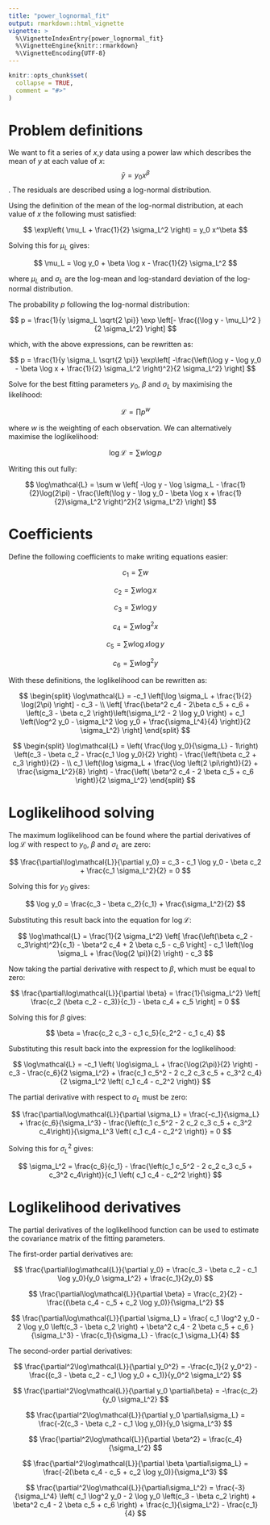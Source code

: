 ```yaml
---
title: "power_lognormal_fit"
output: rmarkdown::html_vignette
vignette: >
  %\VignetteIndexEntry{power_lognormal_fit}
  %\VignetteEngine{knitr::rmarkdown}
  %\VignetteEncoding{UTF-8}
---
```


```r
knitr::opts_chunk$set(
  collapse = TRUE,
  comment = "#>"
)
```


# Problem definitions

We want to fit a series of $x$,$y$ data using a power law which describes the mean of $y$ at each value of $x$: $$ \bar{y} = y_0 x^\beta $$. The residuals are described using a log-normal distribution.

Using the definition of the mean of the log-normal distribution, at each value of $x$ the following must satisfied:

$$
\exp\left( \mu_L + \frac{1}{2} \sigma_L^2 \right) = y_0 x^\beta
$$

Solving this for $\mu_L$ gives:

$$
\mu_L = \log y_0 + \beta \log x - \frac{1}{2} \sigma_L^2
$$

where $\mu_L$ and $\sigma_L$ are the log-mean and log-standard deviation of the log-normal distribution.

The probability $p$ following the log-normal distribution:

$$ 
p = \frac{1}{y \sigma_L \sqrt{2 \pi}} 
\exp \left[- \frac{(\log y - \mu_L)^2 }{2 \sigma_L^2} \right]
$$

which, with the above expressions, can be rewritten as:

$$
p = \frac{1}{y \sigma_L \sqrt{2 \pi}} 
\exp\left[ -\frac{\left(\log y - \log y_0 - \beta \log x + \frac{1}{2} \sigma_L^2  \right)^2}{2 \sigma_L^2} \right]
$$

Solve for the best fitting parameters $y_0$, $\beta$ and $\sigma_L$ by maximising the likelihood:

$$
\mathcal{L} = \prod p^w
$$

where $w$ is the weighting of each observation. We can alternatively maximise the loglikelihood:

$$
\log\mathcal{L} = \sum w \log p
$$

Writing this out fully:

$$
\log\mathcal{L} = \sum w \left[
 -\log y - \log \sigma_L - \frac{1}{2}\log(2\pi) - 
\frac{\left(\log y - \log y_0 - \beta \log x + \frac{1}{2}\sigma_L^2 \right)^2}{2 \sigma_L^2}
\right]
$$

# Coefficients

Define the following coefficients to make writing equations easier:

$$
c_1 = \sum w
$$

$$
c_2 = \sum w \log x
$$

$$ 
c_3 = \sum w \log y 
$$

$$ 
c_4 = \sum w \log^2 x 
$$

$$ 
c_5 = \sum w \log x \log y 
$$

$$ 
c_6 = \sum w \log^2 y 
$$

With these definitions, the loglikelihood can be rewritten as:

$$
\begin{split}
\log\mathcal{L} = 
-c_1 \left[\log \sigma_L + \frac{1}{2} \log(2\pi) \right] - c_3 - \\
\left[ \frac{\beta^2 c_4 - 2\beta c_5 + c_6 + \left(c_3 - \beta c_2 \right)\left(\sigma_L^2 - 2 \log y_0 \right) + c_1 \left(\log^2 y_0 - \sigma_L^2 \log y_0 + \frac{\sigma_L^4}{4} \right)}{2 \sigma_L^2} \right]
\end{split}
$$

$$
\begin{split}
\log\mathcal{L} = 
\left( \frac{\log y_0}{\sigma_L} - 1\right) \left(c_3 - \beta c_2 - \frac{c_1 \log y_0}{2}  \right) - 
\frac{\left(\beta c_2 + c_3 \right)}{2} - \\
c_1 \left(\log \sigma_L + \frac{\log \left(2 \pi\right)}{2} + \frac{\sigma_L^2}{8} \right) - 
\frac{\left( \beta^2 c_4 - 2 \beta c_5 + c_6 \right)}{2 \sigma_L^2}
\end{split}
$$

# Loglikelihood solving

The maximum loglikelihood can be found where the partial derivatives of $\log\mathcal{L}$ with respect to $y_0$, $\beta$ and $\sigma_L$ are zero:

$$
\frac{\partial\log\mathcal{L}}{\partial y_0} = 
c_3 - c_1 \log y_0 - \beta c_2 + \frac{c_1 \sigma_L^2}{2}
= 0
$$

Solving this for $y_0$ gives:

$$
\log y_0 = \frac{c_3 - \beta c_2}{c_1} + \frac{\sigma_L^2}{2}
$$

Substituting this result back into the equation for $\log\mathcal{L}$:

$$
\log\mathcal{L} = 
\frac{1}{2 \sigma_L^2} \left[ \frac{\left(\beta c_2 - c_3\right)^2}{c_1} - \beta^2 c_4 + 2 \beta c_5 - c_6 \right] -
c_1 \left(\log \sigma_L + \frac{\log(2 \pi)}{2} \right) - 
c_3
$$

Now taking the partial derivative with respect to $\beta$, which must be equal to zero:

$$
\frac{\partial\log\mathcal{L}}{\partial \beta} = 
\frac{1}{\sigma_L^2} \left[ \frac{c_2 (\beta c_2 - c_3)}{c_1} - \beta c_4 + c_5 \right]
= 0
$$

Solving this for $\beta$ gives:

$$
\beta = \frac{c_2 c_3 - c_1 c_5}{c_2^2 - c_1 c_4}
$$

Substituting this result back into the expression for the loglikelihood:

$$
\log\mathcal{L} = 
-c_1 \left( \log\sigma_L + \frac{\log(2\pi)}{2} \right) - c_3 - \frac{c_6}{2 \sigma_L^2} + 
\frac{c_1 c_5^2 - 2 c_2 c_3 c_5 + c_3^2 c_4}{2 \sigma_L^2 \left( c_1 c_4 - c_2^2 \right)}
$$

The partial derivative with respect to $\sigma_L$ must be zero:

$$
\frac{\partial\log\mathcal{L}}{\partial \sigma_L} =
\frac{-c_1}{\sigma_L} +
\frac{c_6}{\sigma_L^3} - 
\frac{\left(c_1 c_5^2 - 2 c_2 c_3 c_5 + c_3^2 c_4\right)}{\sigma_L^3 \left( c_1 c_4 - c_2^2 \right)}
= 0
$$

Solving this for $\sigma_L^2$ gives:

$$
\sigma_L^2 = \frac{c_6}{c_1} - 
\frac{\left(c_1 c_5^2 - 2 c_2 c_3 c_5 + c_3^2 c_4\right)}{c_1 \left( c_1 c_4 - c_2^2 \right)}
$$

# Loglikelihood derivatives

The partial derivatives of the loglikelihood function can be used to estimate the covariance matrix of the fitting parameters.

The first-order partial derivatives are:

$$
\frac{\partial\log\mathcal{L}}{\partial y_0} = 
\frac{c_3 - \beta c_2 - c_1 \log y_0}{y_0 \sigma_L^2} + \frac{c_1}{2y_0}
$$

$$
\frac{\partial\log\mathcal{L}}{\partial \beta} = \frac{c_2}{2} - 
\frac{(\beta c_4 - c_5 + c_2 \log y_0)}{\sigma_L^2}
$$

$$
\frac{\partial\log\mathcal{L}}{\partial \sigma_L} = 
\frac{
c_1 \log^2 y_0 - 2 \log y_0 \left(c_3 - \beta c_2 \right) + \beta^2 c_4 - 2 \beta c_5 + c_6 }{\sigma_L^3}  -
\frac{c_1}{\sigma_L} - \frac{c_1 \sigma_L}{4}
$$

The second-order partial derivatives:

$$
\frac{\partial^2\log\mathcal{L}}{\partial y_0^2} = 
-\frac{c_1}{2 y_0^2} - \frac{(c_3 - 
\beta c_2 - c_1 \log y_0 + c_1)}{y_0^2 \sigma_L^2}
$$

$$
\frac{\partial^2\log\mathcal{L}}{\partial y_0 \partial\beta} = 
-\frac{c_2}{y_0 \sigma_L^2}
$$

$$
\frac{\partial^2\log\mathcal{L}}{\partial y_0 \partial\sigma_L} = 
\frac{-2(c_3 - \beta c_2 - c_1 \log y_0)}{y_0 \sigma_L^3} 
$$

$$
\frac{\partial^2\log\mathcal{L}}{\partial \beta^2} = 
\frac{c_4}{\sigma_L^2}
$$

$$
\frac{\partial^2\log\mathcal{L}}{\partial \beta \partial\sigma_L} = 
\frac{-2(\beta c_4 - c_5 + c_2 \log y_0)}{\sigma_L^3}
$$

$$
\frac{\partial^2\log\mathcal{L}}{\partial\sigma_L^2} = 
\frac{-3}{\sigma_L^4} \left(
c_1 \log^2 y_0 - 2 \log y_0 \left(c_3 - \beta c_2 \right) + \beta^2 c_4 - 2 \beta c_5 + c_6 \right) +
\frac{c_1}{\sigma_L^2} - \frac{c_1}{4}
$$
